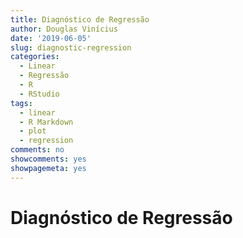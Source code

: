 ```yaml
---
title: Diagnóstico de Regressão
author: Douglas Vinícius
date: '2019-06-05'
slug: diagnostic-regression
categories:
  - Linear
  - Regressão
  - R
  - RStudio
tags:
  - linear
  - R Markdown
  - plot
  - regression
comments: no
showcomments: yes
showpagemeta: yes
---
```


# Diagnóstico de Regressão

